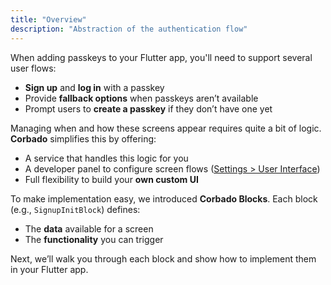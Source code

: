 ```yaml
---
title: "Overview"
description: "Abstraction of the authentication flow"
---
```


When adding passkeys to your Flutter app, you'll need to support several user flows:

- **Sign up** and **log in** with a passkey
- Provide **fallback options** when passkeys aren’t available
- Prompt users to **create a passkey** if they don’t have one yet

Managing when and how these screens appear requires quite a bit of logic.
**Corbado** simplifies this by offering:

- A service that handles this logic for you
- A developer panel to configure screen flows ([Settings \> User Interface](https://app.corbado.com/settings/userinterface?tab=Overview))
- Full flexibility to build your **own custom UI**

To make implementation easy, we introduced **Corbado Blocks**. Each block (e.g., `SignupInitBlock`) defines:

- The **data** available for a screen
- The **functionality** you can trigger

Next, we’ll walk you through each block and show how to implement them in your Flutter app.